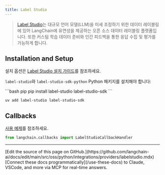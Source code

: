 ```yaml
---
title: Label Studio
---
```


>[Label Studio](https://labelstud.io/guide/get_started)는 대규모 언어 모델(LLM)을 미세 조정하기 위한 데이터 레이블링에 있어 LangChain에 유연성을 제공하는 오픈 소스 데이터 레이블링 플랫폼입니다. 또한 커스텀 학습 데이터 준비와 인간 피드백을 통한 응답 수집 및 평가를 가능하게 합니다.

## Installation and Setup

설치 옵션은 [Label Studio 설치 가이드](https://labelstud.io/guide/install)를 참조하세요.

`label-studio`와 `label-studio-sdk-python` Python 패키지를 설치해야 합니다:

<CodeGroup>
```bash pip
pip install label-studio label-studio-sdk
```

```bash uv
uv add label-studio label-studio-sdk
```
</CodeGroup>


## Callbacks

[사용 예제](/oss/python/integrations/callbacks/labelstudio)를 참조하세요.

```python
from langchain.callbacks import LabelStudioCallbackHandler
```

---

<Callout icon="pen-to-square" iconType="regular">
    [Edit the source of this page on GitHub.](https://github.com/langchain-ai/docs/edit/main/src/oss/python/integrations/providers/labelstudio.mdx)
</Callout>
<Tip icon="terminal" iconType="regular">
    [Connect these docs programmatically](/use-these-docs) to Claude, VSCode, and more via MCP for    real-time answers.
</Tip>
